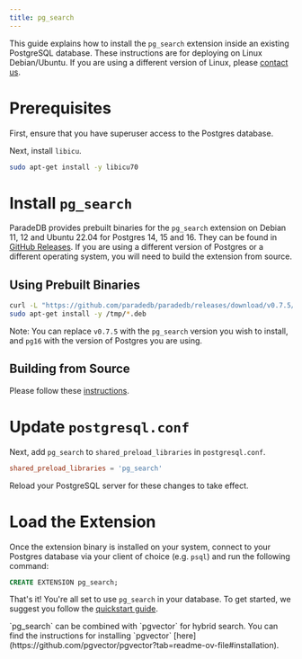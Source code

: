 ```yaml
---
title: pg_search
---
```


This guide explains how to install the `pg_search` extension inside an existing PostgreSQL database. These
instructions are for deploying on Linux Debian/Ubuntu. If you are using a different version of Linux, please
[contact us](mailto:sales@paradedb.com).

# Prerequisites

First, ensure that you have superuser access to the Postgres database.

Next, install `libicu`.

```bash
sudo apt-get install -y libicu70
```

# Install `pg_search`

ParadeDB provides prebuilt binaries for the `pg_search` extension on Debian 11, 12 and Ubuntu 22.04 for Postgres 14, 15 and 16. They can be found in [GitHub Releases](https://github.com/paradedb/paradedb/releases/latest). If you
are using a different version of Postgres or a different operating system, you will need to build the extension from source.

## Using Prebuilt Binaries

```bash
curl -L "https://github.com/paradedb/paradedb/releases/download/v0.7.5/pg_search-v0.7.5-pg16-arm64-ubuntu2204.deb" -o /tmp/pg_search.deb
sudo apt-get install -y /tmp/*.deb
```

Note: You can replace `v0.7.5` with the `pg_search` version you wish to install, and `pg16` with the version of Postgres you are using.

## Building from Source

Please follow these [instructions](https://github.com/paradedb/paradedb/tree/v0.7.5/pg_search#installation).

# Update `postgresql.conf`

Next, add `pg_search` to `shared_preload_libraries` in `postgresql.conf`.

```conf
shared_preload_libraries = 'pg_search'
```

Reload your PostgreSQL server for these changes to take effect.

# Load the Extension

Once the extension binary is installed on your system, connect to your Postgres database via your client of choice (e.g. `psql`) and run the following command:

```sql
CREATE EXTENSION pg_search;
```

That's it! You're all set to use `pg_search` in your database. To get started, we suggest you follow the [quickstart guide](/search/quickstart).

<Note>
  `pg_search` can be combined with `pgvector` for hybrid search. You can find
  the instructions for installing `pgvector`
  [here](https://github.com/pgvector/pgvector?tab=readme-ov-file#installation).
</Note>
